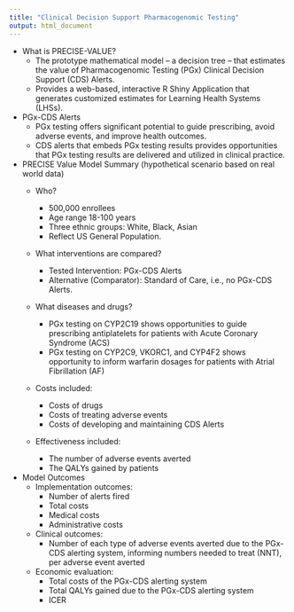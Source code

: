 ```yaml
---
title: "Clinical Decision Support Pharmacogenomic Testing"
output: html_document
---
```


- What is PRECISE-VALUE?
  - The prototype mathematical model – a decision tree – that estimates the value of Pharmacogenomic Testing (PGx) Clinical Decision Support (CDS) Alerts. 
  - Provides a web-based, interactive R Shiny Application that generates customized estimates for Learning Health Systems (LHSs).

- PGx-CDS Alerts
  - PGx testing offers significant potential to guide prescribing, avoid adverse events, and improve health outcomes. 
  - CDS alerts that embeds PGx testing results provides opportunities that PGx testing results are delivered and utilized in clinical practice. 

- PRECISE Value Model Summary (hypothetical scenario based on real world data)
  - Who?
  
    - 500,000 enrollees
    - Age range 18-100 years
    - Three ethnic groups: White, Black, Asian
    - Reflect US General Population.
    
  - What interventions are compared?
  
    - Tested Intervention: PGx-CDS Alerts
    - Alternative (Comparator): Standard of Care, i.e., no PGx-CDS Alerts.
    
  - What diseases and drugs?
    - PGx testing on CYP2C19 shows opportunities to guide prescribing antiplatelets for patients with Acute Coronary Syndrome (ACS)
    - PGx testing on CYP2C9, VKORC1, and CYP4F2 shows opportunity to inform warfarin dosages for patients with Atrial Fibrillation (AF)
    
  - Costs included:
  
    - Costs of drugs
    - Costs of treating adverse events
    - Costs of developing and maintaining CDS Alerts
    
  - Effectiveness included:
  
    - The number of adverse events averted
    - The QALYs gained by patients 

- Model Outcomes
  - Implementation outcomes:
    - Number of alerts fired
    - Total costs
    - Medical costs
    - Administrative costs
  - Clinical outcomes:
    - Number of each type of adverse events averted due to the PGx-CDS alerting system, informing numbers needed to treat (NNT), per adverse event averted
  - Economic evaluation:
    - Total costs of the PGx-CDS alerting system
    - Total QALYs gained due to the PGx-CDS alerting system
    - ICER
